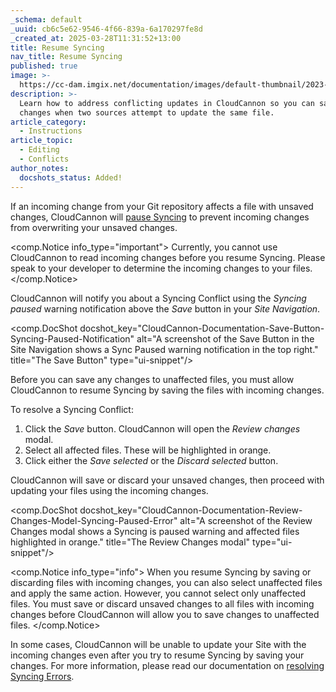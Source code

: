 ```yaml
---
_schema: default
_uuid: cb6c5e62-9546-4f66-839a-6a170297fe8d
_created_at: 2025-03-28T11:31:52+13:00
title: Resume Syncing
nav_title: Resume Syncing
published: true
image: >-
  https://cc-dam.imgix.net/documentation/images/default-thumbnail/2023-Q4/CloudCannon-Documentation-Thumbnail.png
description: >-
  Learn how to address conflicting updates in CloudCannon so you can save your
  changes when two sources attempt to update the same file.
article_category:
  - Instructions
article_topic:
  - Editing
  - Conflicts
author_notes:
  docshots_status: Added!
---
```

If an incoming change from your Git repository affects a file with unsaved changes, CloudCannon will [pause Syncing](/documentation/articles/why-is-syncing-paused/) to prevent incoming changes from overwriting your unsaved changes.

<comp.Notice info_type="important">
  Currently, you cannot use CloudCannon to read incoming changes before you resume Syncing. Please speak to your developer to determine the incoming changes to your files.
</comp.Notice>

CloudCannon will notify you about a Syncing Conflict using the *Syncing paused* warning notification above the *Save* button in your *Site Navigation*.

<comp.DocShot docshot_key="CloudCannon-Documentation-Save-Button-Syncing-Paused-Notification" alt="A screenshot of the Save Button in the Site Navigation shows a Sync Paused warning notification in the top right." title="The Save Button" type="ui-snippet"/>

Before you can save any changes to unaffected files, you must allow CloudCannon to resume Syncing by saving the files with incoming changes.

To resolve a Syncing Conflict:

1. Click the *Save* button. CloudCannon will open the *Review changes* modal.
2. Select all affected files. These will be highlighted in orange.
3. Click either the *Save selected* or the *Discard selected* button.

CloudCannon will save or discard your unsaved changes, then proceed with updating your files using the incoming changes.

<comp.DocShot docshot_key="CloudCannon-Documentation-Review-Changes-Model-Syncing-Paused-Error" alt="A screenshot of the Review Changes modal shows a Syncing is paused warning and affected files highlighted in orange." title="The Review Changes modal" type="ui-snippet"/>

<comp.Notice info_type="info">
  When you resume Syncing by saving or discarding files with incoming changes, you can also select unaffected files and apply the same action. However, you cannot select only unaffected files. You must save or discard unsaved changes to all files with incoming changes before CloudCannon will allow you to save changes to unaffected files.
</comp.Notice>

In some cases, CloudCannon will be unable to update your Site with the incoming changes even after you try to resume Syncing by saving your changes. For more information, please read our documentation on [resolving Syncing Errors](/documentation/articles/resolve-syncing-errors/).